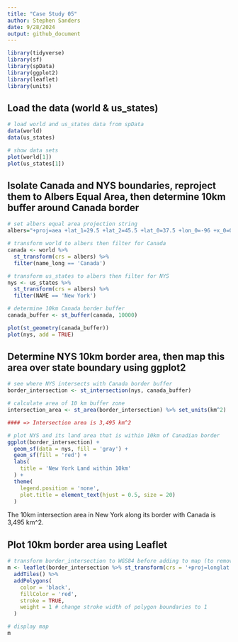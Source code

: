 ```yaml
---
title: "Case Study 05"
author: Stephen Sanders
date: 9/28/2024
output: github_document
---
```

```r
library(tidyverse)
library(sf)
library(spData)
library(ggplot2)
library(leaflet)
library(units)
```

## Load the data (world & us_states)
```r
# load world and us_states data from spData
data(world)
data(us_states)

# show data sets
plot(world[1])
plot(us_states[1])
```

## Isolate Canada and NYS boundaries, reproject them to Albers Equal Area, then determine 10km buffer around Canada border
```r
# set albers equal area projection string
albers="+proj=aea +lat_1=29.5 +lat_2=45.5 +lat_0=37.5 +lon_0=-96 +x_0=0 +y_0=0 +ellps=GRS80 +datum=NAD83 +units=m +no_defs"

# transform world to albers then filter for Canada
canada <- world %>%
  st_transform(crs = albers) %>%
  filter(name_long == 'Canada')

# transform us_states to albers then filter for NYS 
nys <- us_states %>%
  st_transform(crs = albers) %>%
  filter(NAME == 'New York')

# determine 10km Canada border buffer
canada_buffer <- st_buffer(canada, 10000)

plot(st_geometry(canada_buffer))
plot(nys, add = TRUE)
```

## Determine NYS 10km border area, then map this area over state boundary using ggplot2
```r
# see where NYS intersects with Canada border buffer
border_intersection <- st_intersection(nys, canada_buffer)

# calculate area of 10 km buffer zone
intersection_area <- st_area(border_intersection) %>% set_units(km^2)

#### => Intersection area is 3,495 km^2

# plot NYS and its land area that is within 10km of Canadian border
ggplot(border_intersection) +
  geom_sf(data = nys, fill = 'gray') +
  geom_sf(fill = 'red') +
  labs(
    title = 'New York Land within 10km'
  ) +
  theme(
    legend.position = 'none',
    plot.title = element_text(hjust = 0.5, size = 20)
  )
```
The 10km intersection area in New York along its border with Canada is 3,495 km^2.

## Plot 10km border area using Leaflet
```r
# transform border_intersection to WGS84 before adding to map (to remove warnings)
m <- leaflet(border_intersection %>% st_transform(crs = '+proj=longlat +datum=WGS84')) %>%
  addTiles() %>%
  addPolygons(
    color = 'black',
    fillColor = 'red',
    stroke = TRUE,
    weight = 1 # change stroke width of polygon boundaries to 1
  )

# display map
m
```